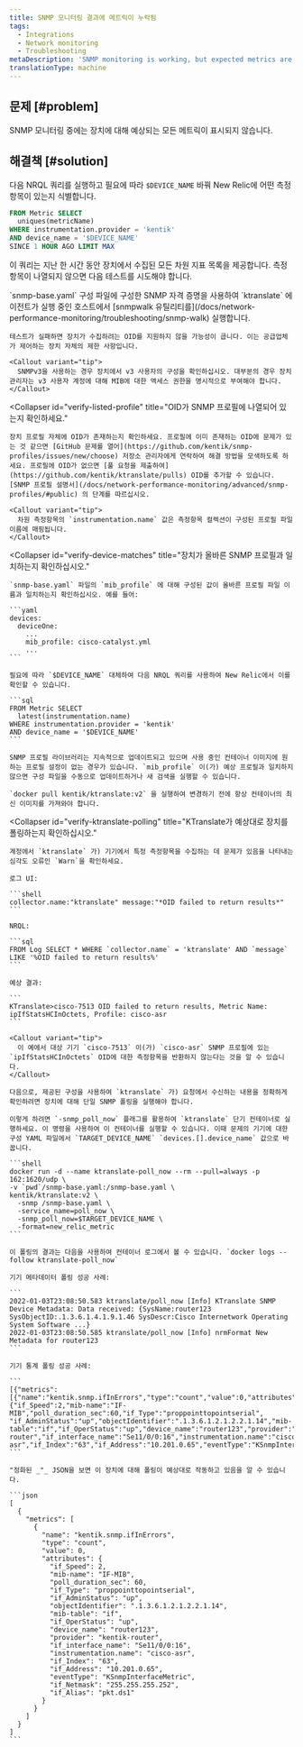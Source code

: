 ```yaml
---
title: SNMP 모니터링 결과에 메트릭이 누락됨
tags:
  - Integrations
  - Network monitoring
  - Troubleshooting
metaDescription: 'SNMP monitoring is working, but expected metrics are missing.'
translationType: machine
---
```


## 문제 [#problem]

SNMP 모니터링 중에는 장치에 대해 예상되는 모든 메트릭이 표시되지 않습니다.

## 해결책 [#solution]

다음 NRQL 쿼리를 실행하고 필요에 따라 `$DEVICE_NAME` 바꿔 New Relic에 어떤 측정항목이 있는지 식별합니다.

```sql
FROM Metric SELECT 
  uniques(metricName) 
WHERE instrumentation.provider = 'kentik' 
AND device_name = '$DEVICE_NAME'
SINCE 1 HOUR AGO LIMIT MAX
```

이 쿼리는 지난 한 시간 동안 장치에서 수집된 모든 차원 지표 목록을 제공합니다. 측정항목이 나열되지 않으면 다음 테스트를 시도해야 합니다.

<CollapserGroup>
  <Collapser
    id="verify-device-response"
    title="장치가 대상 OID에 응답하는지 확인"
  >
    `snmp-base.yaml` 구성 파일에 구성한 SNMP 자격 증명을 사용하여 `ktranslate` 에이전트가 실행 중인 호스트에서 [snmpwalk 유틸리티를](/docs/network-performance-monitoring/troubleshooting/snmp-walk) 실행합니다.

    테스트가 실패하면 장치가 수집하려는 OID를 지원하지 않을 가능성이 큽니다. 이는 공급업체가 제어하는 장치 자체의 제한 사항입니다.

    <Callout variant="tip">
      SNMPv3을 사용하는 경우 장치에서 v3 사용자의 구성을 확인하십시오. 대부분의 경우 장치 관리자는 v3 사용자 계정에 대해 MIB에 대한 액세스 권한을 명시적으로 부여해야 합니다.
    </Callout>
  </Collapser>

  <Collapser
    id="verify-listed-profile"
    title="OID가 SNMP 프로필에 나열되어 있는지 확인하세요."
  >
    장치 프로필 자체에 OID가 존재하는지 확인하세요. 프로필에 이미 존재하는 OID에 문제가 있는 것 같으면 [GitHub 문제를 열어](https://github.com/kentik/snmp-profiles/issues/new/choose) 저장소 관리자에게 연락하여 해결 방법을 모색하도록 하세요. 프로필에 OID가 없으면 [풀 요청을 제출하여](https://github.com/kentik/ktranslate/pulls) OID를 추가할 수 있습니다. [SNMP 프로필 설명서](/docs/network-performance-monitoring/advanced/snmp-profiles/#public) 의 단계를 따르십시오.

    <Callout variant="tip">
      차원 측정항목의 `instrumentation.name` 값은 측정항목 컬렉션이 구성된 프로필 파일 이름에 매핑됩니다.
    </Callout>
  </Collapser>

  <Collapser
    id="verify-device-matches"
    title="장치가 올바른 SNMP 프로필과 일치하는지 확인하십시오."
  >
    `snmp-base.yaml` 파일의 `mib_profile` 에 대해 구성된 값이 올바른 프로필 파일 이름과 일치하는지 확인하십시오. 예를 들어:

    ```yaml
    devices:
      deviceOne:
        ...
        mib_profile: cisco-catalyst.yml
        ...
    ```

    필요에 따라 `$DEVICE_NAME` 대체하여 다음 NRQL 쿼리를 사용하여 New Relic에서 이를 확인할 수 있습니다.

    ```sql
    FROM Metric SELECT
      latest(instrumentation.name)
    WHERE instrumentation.provider = 'kentik'
    AND device_name = '$DEVICE_NAME'
    ```

    SNMP 프로필 라이브러리는 지속적으로 업데이트되고 있으며 사용 중인 컨테이너 이미지에 원하는 프로필 설정이 없는 경우가 있습니다. `mib_profile` 이(가) 예상 프로필과 일치하지 않으면 구성 파일을 수동으로 업데이트하거나 새 검색을 실행할 수 있습니다.

    `docker pull kentik/ktranslate:v2` 을 실행하여 변경하기 전에 항상 컨테이너의 최신 이미지를 가져와야 합니다.
  </Collapser>

  <Collapser
    id="verify-ktranslate-polling"
    title="KTranslate가 예상대로 장치를 폴링하는지 확인하십시오."
  >
    계정에서 `ktranslate` 가) 기기에서 특정 측정항목을 수집하는 데 문제가 있음을 나타내는 심각도 오류인 `Warn`을 확인하세요.

    로그 UI:

    ```shell
    collector.name:"ktranslate" message:"*OID failed to return results*"
    ```

    NRQL:

    ```sql
    FROM Log SELECT * WHERE `collector.name` = 'ktranslate' AND `message` LIKE '%OID failed to return results%'
    ```

    예상 결과:

    ```
    KTranslate>cisco-7513 OID failed to return results, Metric Name: ipIfStatsHCInOctets, Profile: cisco-asr
    ```

    <Callout variant="tip">
      이 예에서 대상 기기 `cisco-7513` 이(가) `cisco-asr` SNMP 프로필에 있는 `ipIfStatsHCInOctets` OID에 대한 측정항목을 반환하지 않는다는 것을 알 수 있습니다.
    </Callout>

    다음으로, 제공된 구성을 사용하여 `ktranslate` 가) 요청에서 수신하는 내용을 정확하게 확인하려면 장치에 대해 단일 SNMP 폴링을 실행해야 합니다.

    이렇게 하려면 `-snmp_poll_now` 플래그를 활용하여 `ktranslate` 단기 컨테이너로 실행하세요. 이 명령을 사용하여 이 컨테이너를 실행할 수 있습니다. 이때 문제의 기기에 대한 구성 YAML 파일에서 `TARGET_DEVICE_NAME` `devices.[].device_name` 값으로 바꿉니다.

    ```shell
    docker run -d --name ktranslate-poll_now --rm --pull=always -p 162:1620/udp \
    -v `pwd`/snmp-base.yaml:/snmp-base.yaml \
    kentik/ktranslate:v2 \
      -snmp /snmp-base.yaml \
      -service_name=poll_now \
      -snmp_poll_now=$TARGET_DEVICE_NAME \
      -format=new_relic_metric
    ```

    이 폴링의 결과는 다음을 사용하여 컨테이너 로그에서 볼 수 있습니다. `docker logs --follow ktranslate-poll_now`

    기기 메타데이터 폴링 성공 사례:

    ```
    2022-01-03T23:08:50.583 ktranslate/poll_now [Info] KTranslate SNMP Device Metadata: Data received: {SysName:router123 SysObjectID:.1.3.6.1.4.1.9.1.46 SysDescr:Cisco Internetwork Operating System Software ...}
    2022-01-03T23:08:50.585 ktranslate/poll_now [Info] nrmFormat New Metadata for router123
    ```

    기기 통계 폴링 성공 사례:

    ```
    [{"metrics":[{"name":"kentik.snmp.ifInErrors","type":"count","value":0,"attributes":{"if_Speed":2,"mib-name":"IF-MIB","poll_duration_sec":60,"if_Type":"proppointtopointserial", "if_AdminStatus":"up","objectIdentifier":".1.3.6.1.2.1.2.2.1.14","mib-table":"if","if_OperStatus":"up","device_name":"router123","provider":"kentik-router","if_interface_name":"Se11/0/0:16","instrumentation.name":"cisco-asr","if_Index":"63","if_Address":"10.201.0.65","eventType":"KSnmpInterfaceMetric","if_Netmask":"255.255.255.252","if_Alias":"pkt.ds1"}}]...}]
    ```

    "정화된 _"_ JSON을 보면 이 장치에 대해 폴링이 예상대로 작동하고 있음을 알 수 있습니다.

    ```json
    [
      {
        "metrics": [
          {
            "name": "kentik.snmp.ifInErrors",
            "type": "count",
            "value": 0,
            "attributes": {
              "if_Speed": 2,
              "mib-name": "IF-MIB",
              "poll_duration_sec": 60,
              "if_Type": "proppointtopointserial",
              "if_AdminStatus": "up",
              "objectIdentifier": ".1.3.6.1.2.1.2.2.1.14",
              "mib-table": "if",
              "if_OperStatus": "up",
              "device_name": "router123",
              "provider": "kentik-router",
              "if_interface_name": "Se11/0/0:16",
              "instrumentation.name": "cisco-asr",
              "if_Index": "63",
              "if_Address": "10.201.0.65",
              "eventType": "KSnmpInterfaceMetric",
              "if_Netmask": "255.255.255.252",
              "if_Alias": "pkt.ds1"
            }
          }
        ]
      }
    ]
    ```
  </Collapser>
</CollapserGroup>